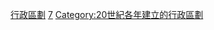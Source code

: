 {{Cat topic in year| topic=建立的行政區劃|year=1987}}
[[Category:1987年建立|行政區劃]]
[[Category:1980年代建立的行政區劃|7]]
[[Category:20世紀各年建立的行政區劃|Category:20世紀各年建立的行政區劃]]